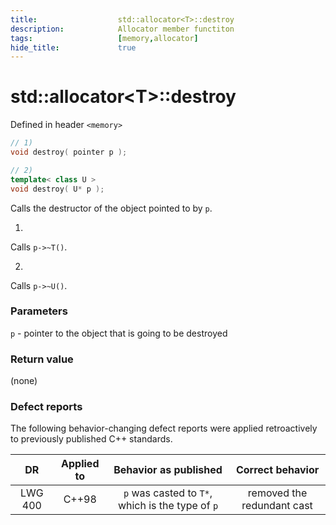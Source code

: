 ```yaml
---
title:                  std::allocator<T>::destroy
description:            Allocator member functiton
tags:                   [memory,allocator]
hide_title:             true
---
```


# std::allocator&lt;T>::destroy

Defined in header `<memory>`

```cpp title="Until C++11"
// 1)
void destroy( pointer p );
```
```cpp title="Since C++11, Deprecated in C++17, Removed in C++20"
// 2)
template< class U >
void destroy( U* p );
```

Calls the destructor of the object pointed to by `p`.

1)
Calls `p->~T()`.

2)
Calls `p->~U()`.

### Parameters
`p`	-	pointer to the object that is going to be destroyed

### Return value
(none)

### Defect reports
The following behavior-changing defect reports were applied retroactively to previously published C++ standards.

|    DR   | Applied to |            Behavior as published           |      Correct behavior      |
|:-------:|:----------:|:------------------------------------------:|:--------------------------:|
| LWG 400 | C++98      | `p` was casted to `T*`, which is the type of `p` | removed the redundant cast |